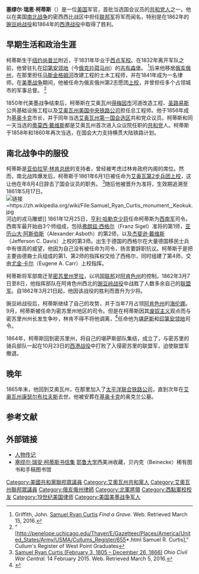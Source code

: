 {{Infobox officeholder|name=塞缪尔·瑞恩·柯蒂斯|image=SamuelCurtis01.jpg|awards=|battles=[[美墨战争|美墨战争]]<br />[[南北战争|南北战争]]
* [[豌豆岭战役|豌豆岭战役]]
* [[西港战役|西港战役]]|unit=|commands={{le|艾奥瓦第2志愿步兵团|2nd Iowa Volunteer Infantry Regiment|艾奥瓦第2志愿步兵团}}<br>{{le|西南军|Army of the Southwest|西南军}}<br />{{le|密苏里地区|Department of the Missouri|密苏里地区}}<br />{{le|边境军|Army of the Border|边境军}}|rank=[[File:Union_Army_major_general_rank_insignia.svg|35px]] [[少将|少将]]|serviceyears=1831–1832, 1846–1847, 1861–1865|branch=[[美国陆军|美国陆军]]<br />[[联邦军|联邦军]]|allegiance=[[美利坚合众国|美利坚合众国]]<br />[[联邦_(美国南北战争)|联邦]]|caption=1962年的塞缪尔·R·柯蒂斯|party=[[共和党_(美国)|共和党]]|office2=[[美国国会|美国国会]][[众议员|众议员]]<br />[[艾奥瓦州第一国会选区|艾奥瓦州第一国会选区]]|placeofburial_label=Place of burial|placeofburial=Oakland Cemetery<br>[[Keokuk,_Iowa|Keokuk, Iowa]]|death_place=[[康瑟尔布拉夫斯_(艾奥瓦州)|康瑟尔布拉夫斯]], [[艾奥瓦州|艾奥瓦州]]|birth_place=[[尚普兰_(纽约州)|尚普兰]], [[纽约州|纽约州]]|death_date={{death date and age|1866|12|26|1805|2|3}}|birth_date={{birth date|1805|2|3}}|successor2={{le|詹姆斯·F·威尔逊|James F. Wilson|詹姆斯·威尔逊}}|predecessor2={{le|奥古斯塔斯·霍尔|Augustus Hall|奥古斯塔斯·霍尔}}|term_end2=1861年8月4日|term_start2=1857年3月4日|laterwork=U.S. Congressman<br />Indian Peace Commissioner<br />Railroad commissioner}}

'''塞缪尔·瑞恩·柯蒂斯'''（{{bd|1805年|2月3日|1866年|12月26日}}）是一位[[美国|美国]]军官，首批当选国会议员的[[共和黨_(美國)|共和党人]]之一。他以在美国[[南北战争|南北战争]]的密西西比战区中担任[[联邦军|联邦军]]将军而闻名，特别是在1862年的[[豌豆岭战役|豌豆岭战役]]和1864年的[[西港战役|西港战役]]中取得了胜利。

== 早期生活和政治生涯 ==
柯蒂斯生于[[尚普兰_(纽约州)|纽约尚普兰]]附近，于1831年毕业于[[西点军校|西点军校]]。在1832年离开军队之前，他曾驻扎在[[印第安领地|印第安领地]]（今[[奧克拉荷馬州|俄克拉荷马州]]）的[[吉布森堡|吉布森堡]]。 <ref>Griffith, John. [https://www.findagrave.com/memorial/8604 Samuel Ryan Curtis] {{Wayback|url=https://www.findagrave.com/memorial/8604 |date=20191029004104 }} ''Find a Grave''. Web. Retrieved March 15, 2016.</ref>后来他移居[[俄亥俄州|俄亥俄州]]，在那里担任[[马斯金格姆河|马斯金格姆河]]改建工程的土木工程师，并在1841年成为一名律师。在[[美墨戰爭|美墨战争]]期间，他被任命为俄亥俄州第2志愿团[[上校|上校]]，并曾担任多个占领城市的军事总督。 <ref>"[http://penelope.uchicago.edu/Thayer/E/Gazetteer/Places/America/United_States/Army/USMA/Cullums_Register/655*.html Samuel R. Curtis]," Cullum's Register of West Point Graduates</ref>

1850年代美墨战争结束后，柯蒂斯在艾奥瓦州[[德梅因|得梅因市]]河道改造工程、[[圣路易斯_(密苏里州)|圣路易斯]]公共基础设施工程以及[[艾奥瓦州|艾奥瓦州]][[美国中央铁路|美国中央铁路公司]]担任总工程师。他于1856年成为[[基奥卡克_(艾奥瓦州)|基奥卡克]]市长，并于同年当选[[艾奧瓦州第一國會選區|艾奥瓦州第一国会选区]]共和党众议员。柯蒂斯和同一天当选的[[蒂莫西·戴维斯（爱荷华州政治家）|蒂莫西·戴维斯]]都是艾奥瓦州首次进入众议院任职的[[共和黨_(美國)|共和党]]人。柯蒂斯于1858年和1860年再次当选，在国会大力支持横贯大陆铁路计划。

== 南北战争中的服役 ==
柯蒂斯是[[亚伯拉罕·林肯|亚伯拉罕·林肯总统]]的支持者，曾经被考虑过林肯政府内阁的席位。然而，南北战阵爆发后，柯蒂斯于1861年6月1日被任命为[[爱荷华第二军团|艾奥瓦第2步兵团]][[上校|上校]]，这让他在年8月4日辞去了国会议员的职务。 <ref>[http://www.ohiocivilwarcentral.com/entry.php?rec=1502 Samuel Ryan Curtis (February 3, 1805 – December 26, 1866)] {{Wayback|url=http://www.ohiocivilwarcentral.com/entry.php?rec=1502 |date=20210116093811 }} ''Ohio Civil War Central.'' 14 February 2015. Web. Retrieved March 5, 2016.</ref>随后他被晋升为准将，生效期追溯至1861年5月17日。
[[File:Samuel_Ryan_Curtis_monument,_Keokuk.jpg|链接=https://zh.wikipedia.org/wiki/File:Samuel_Ryan_Curtis_monument,_Keokuk.jpg]]河边的戎马雕塑]]
1861年12月25日，[[亨利·韦杰·哈勒克|亨利·哈勒克]][[少将|少将]]任命柯蒂斯为[[西南军|西南军]]司令。西南军最开始由3个师组成，包括[[佛朗茲·西格|弗朗兹·西格尔]]（Franz Sigel）准将的第1师，[[亚历山大·阿斯伯斯|亚历山大·阿斯伯斯]]（Alexander Asboth）的第2师，以及[[杰斐逊·C·戴维斯|杰斐逊·戴维斯]]（Jefferson C. Davis）上校的第3师。出生于德国的西格尔在大量德国移民士兵中有很高的威望，他因为自己没有被任命为司令，扬言要辞职抗议。柯蒂斯于是把主要由德裔士兵组成的第1、第2师的指挥权交给了西格尔，同时组建了第4师，交由[[尤金·卡尔|尤金·卡尔]]（Eugene A. Carr）上校指挥。

柯蒂斯将军部南迁至[[罗拉_(密苏里州)|密苏里州罗拉]]，以巩固[[联邦_(美国南北战争)|联邦]]对[[阿肯色州|阿肯色州]]的控制。1862年3月7日至8日，他指挥部队在阿肯色州西北的[[豌豆岭战役|豌豆岭战役]]中战胜了人数多余自己的[[联盟军|联盟军]]。自1862年3月21日起，他因该战役的胜利而晋升为少将。

豌豆岭战役后，柯蒂斯继续了自己的攻势，并于当年7月占领[[海伦娜|阿肯色州]]的[[海伦娜|海伦娜]]。9月，柯蒂斯被任命为密苏里州地区的司令。但是在柯蒂斯因其[[美国的废奴主义|废奴主义]]观点而与密苏里州州长发生争吵，林肯不得不将他调离，<ref>{{Cite web |url=http://www.nps.gov/peri/historyculture/curtis.htm |title=National Park Service Biography |access-date=2021-01-19 |archive-date=2016-03-12 |archive-url=https://web.archive.org/web/20160312201801/http://www.nps.gov/peri/historyculture/curtis.htm |dead-url=no }}</ref>任命他为[[堪薩斯州|堪萨斯]]和[[印第安领地|印第安领地]]司令。

1864年，柯蒂斯回到密苏里州，将自己的堪萨斯部队集结，成立了{{Le|边境军|Army of the Border|边境军}}，与密苏里的骑兵部队一起在10月23日的[[西港战役|西港战役]]中打败了入侵密苏里的联盟军，迫使联盟军撤退。

== 晚年 ==
1865年末，他回到艾奥瓦州，在那里加入了[[聯合太平洋鐵路|太平洋联合铁路公司]]，直到次年在[[康瑟尔布拉夫斯_(艾奥瓦州)|艾奥瓦州康瑟尔布拉夫斯]]去世。他被安葬在[[基奥卡克_(艾奥瓦州)|基奥卡克]]的奥克兰公墓。

== 参考文献 ==
{{Reflist}}

== 外部链接 ==
* [http://www.nps.gov/peri/historyculture/curtis.htm 人物传记] {{Wayback|url=http://www.nps.gov/peri/historyculture/curtis.htm |date=20160312201801 }}
* [[hdl:10079/fa/beinecke.curtis|塞缪尔·瑞安·柯蒂斯书信集]] [[耶鲁大学|耶鲁大学]]西美洲收藏，贝内克（Beinecke）稀有图书和手稿图书馆

[[Category:美國共和黨聯邦眾議員|Category:美國共和黨聯邦眾議員]]
[[Category:艾奧瓦州共和黨人|Category:艾奧瓦州共和黨人]]
[[Category:艾奧瓦州聯邦眾議員|Category:艾奧瓦州聯邦眾議員]]
[[Category:俄亥俄州律師|Category:俄亥俄州律師]]
[[Category:北軍將領|Category:北軍將領]]
[[Category:西點軍校校友|Category:西點軍校校友]]
[[Category:19世纪美国律师|Category:19世纪美国律师]]
[[Category:美国美墨战争军人|Category:美国美墨战争军人]]